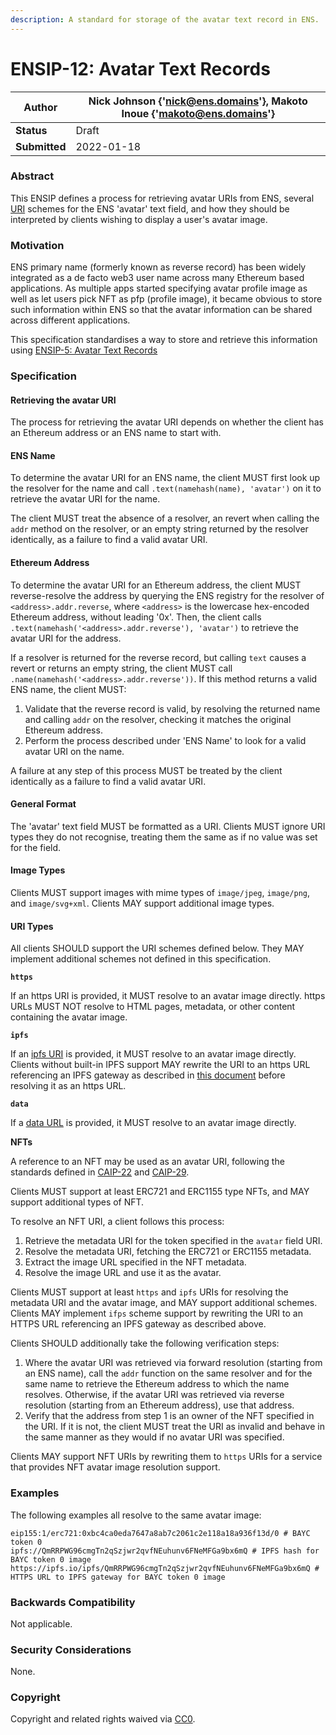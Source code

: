 ```yaml
---
description: A standard for storage of the avatar text record in ENS.
---
```


# ENSIP-12: Avatar Text Records

| **Author**    | Nick Johnson {'<nick@ens.domains>'}, Makoto Inoue {'<makoto@ens.domains>'} |
| ------------- | -------------------------------------------------------------------- |
| **Status**    | Draft                                                                |
| **Submitted** | 2022-01-18                                                           |

### Abstract

This ENSIP defines a process for retrieving avatar URIs from ENS, several [URI](https://datatracker.ietf.org/doc/html/rfc3986) schemes for the ENS 'avatar' text field, and how they should be interpreted by clients wishing to display a user's avatar image.

### Motivation

ENS primary name (formerly known as reverse record) has been widely integrated as a de facto web3 user name across many Ethereum based applications. As multiple apps started specifying avatar profile image as well as let users pick NFT as pfp (profile image), it became obvious to store such information within ENS so that the avatar information can be shared across different applications.

This specification standardises a way to store and retrieve this information using [ENSIP-5: Avatar Text Records](ensip-5-text-records.md)

### Specification

#### Retrieving the avatar URI

The process for retrieving the avatar URI depends on whether the client has an Ethereum address or an ENS name to start with.

#### ENS Name

To determine the avatar URI for an ENS name, the client MUST first look up the resolver for the name and call `.text(namehash(name), 'avatar')` on it to retrieve the avatar URI for the name.

The client MUST treat the absence of a resolver, an revert when calling the `addr` method on the resolver, or an empty string returned by the resolver identically, as a failure to find a valid avatar URI.

#### Ethereum Address

To determine the avatar URI for an Ethereum address, the client MUST reverse-resolve the address by querying the ENS registry for the resolver of `<address>.addr.reverse`, where `<address>` is the lowercase hex-encoded Ethereum address, without leading '0x'. Then, the client calls `.text(namehash('<address>.addr.reverse'), 'avatar')` to retrieve the avatar URI for the address.

If a resolver is returned for the reverse record, but calling `text` causes a revert or returns an empty string, the client MUST call `.name(namehash('<address>.addr.reverse'))`. If this method returns a valid ENS name, the client MUST:

1. Validate that the reverse record is valid, by resolving the returned name and calling `addr` on the resolver, checking it matches the original Ethereum address.
2. Perform the process described under 'ENS Name' to look for a valid avatar URI on the name.

A failure at any step of this process MUST be treated by the client identically as a failure to find a valid avatar URI.

#### General Format

The 'avatar' text field MUST be formatted as a URI. Clients MUST ignore URI types they do not recognise, treating them the same as if no value was set for the field.

#### Image Types

Clients MUST support images with mime types of `image/jpeg`, `image/png`, and `image/svg+xml`. Clients MAY support additional image types.

#### URI Types

All clients SHOULD support the URI schemes defined below. They MAY implement additional schemes not defined in this specification.

**`https`**

If an https URI is provided, it MUST resolve to an avatar image directly. https URLs MUST NOT resolve to HTML pages, metadata, or other content containing the avatar image.

**`ipfs`**

If an [ipfs URI](https://docs.ipfs.io/how-to/address-ipfs-on-web/#native-urls) is provided, it MUST resolve to an avatar image directly. Clients without built-in IPFS support MAY rewrite the URI to an https URL referencing an IPFS gateway as described in [this document](https://docs.ipfs.io/how-to/address-ipfs-on-web/) before resolving it as an https URL.

**`data`**

If a [data URL](https://datatracker.ietf.org/doc/html/rfc2397) is provided, it MUST resolve to an avatar image directly.

**NFTs**

A reference to an NFT may be used as an avatar URI, following the standards defined in [CAIP-22](https://github.com/ChainAgnostic/CAIPs/blob/master/CAIPs/caip-22.md) and [CAIP-29](https://github.com/ChainAgnostic/CAIPs/blob/master/CAIPs/caip-29.md).

Clients MUST support at least ERC721 and ERC1155 type NFTs, and MAY support additional types of NFT.

To resolve an NFT URI, a client follows this process:

1. Retrieve the metadata URI for the token specified in the `avatar` field URI.
2. Resolve the metadata URI, fetching the ERC721 or ERC1155 metadata.
3. Extract the image URL specified in the NFT metadata.
4. Resolve the image URL and use it as the avatar.

Clients MUST support at least `https` and `ipfs` URIs for resolving the metadata URI and the avatar image, and MAY support additional schemes. Clients MAY implement `ifps` scheme support by rewriting the URI to an HTTPS URL referencing an IPFS gateway as described above.

Clients SHOULD additionally take the following verification steps:

1. Where the avatar URI was retrieved via forward resolution (starting from an ENS name), call the `addr` function on the same resolver and for the same name to retrieve the Ethereum address to which the name resolves. Otherwise, if the avatar URI was retrieved via reverse resolution (starting from an Ethereum address), use that address.
2. Verify that the address from step 1 is an owner of the NFT specified in the URI. If it is not, the client MUST treat the URI as invalid and behave in the same manner as they would if no avatar URI was specified.

Clients MAY support NFT URIs by rewriting them to `https` URIs for a service that provides NFT avatar image resolution support.

### Examples

The following examples all resolve to the same avatar image:

```
eip155:1/erc721:0xbc4ca0eda7647a8ab7c2061c2e118a18a936f13d/0 # BAYC token 0
ipfs://QmRRPWG96cmgTn2qSzjwr2qvfNEuhunv6FNeMFGa9bx6mQ # IPFS hash for BAYC token 0 image
https://ipfs.io/ipfs/QmRRPWG96cmgTn2qSzjwr2qvfNEuhunv6FNeMFGa9bx6mQ # HTTPS URL to IPFS gateway for BAYC token 0 image
```

### Backwards Compatibility

Not applicable.

### Security Considerations

None.

### Copyright

Copyright and related rights waived via [CC0](https://creativecommons.org/publicdomain/zero/1.0/).
